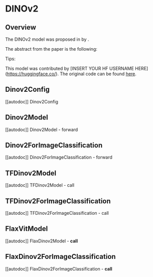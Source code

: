 <!--Copyright 2023 The HuggingFace Team. All rights reserved.

Licensed under the Apache License, Version 2.0 (the "License"); you may not use this file except in compliance with
the License. You may obtain a copy of the License at

http://www.apache.org/licenses/LICENSE-2.0

Unless required by applicable law or agreed to in writing, software distributed under the License is distributed on
an "AS IS" BASIS, WITHOUT WARRANTIES OR CONDITIONS OF ANY KIND, either express or implied. See the License for the
specific language governing permissions and limitations under the License.
-->

# DINOv2

## Overview

The DINOv2 model was proposed in [<INSERT PAPER NAME HERE>](<INSERT PAPER LINK HERE>) by <INSERT AUTHORS HERE>.
<INSERT SHORT SUMMARY HERE>

The abstract from the paper is the following:

*<INSERT PAPER ABSTRACT HERE>*

Tips:

<INSERT TIPS ABOUT MODEL HERE>

This model was contributed by [INSERT YOUR HF USERNAME HERE](https://huggingface.co/<INSERT YOUR HF USERNAME HERE>).
The original code can be found [here](<INSERT LINK TO GITHUB REPO HERE>).


## Dinov2Config

[[autodoc]] Dinov2Config

## Dinov2Model

[[autodoc]] Dinov2Model
    - forward

## Dinov2ForImageClassification

[[autodoc]] Dinov2ForImageClassification
    - forward

## TFDinov2Model

[[autodoc]] TFDinov2Model
    - call

## TFDinov2ForImageClassification

[[autodoc]] TFDinov2ForImageClassification
    - call

## FlaxVitModel

[[autodoc]] FlaxDinov2Model
    - __call__

## FlaxDinov2ForImageClassification

[[autodoc]] FlaxDinov2ForImageClassification
    - __call__

